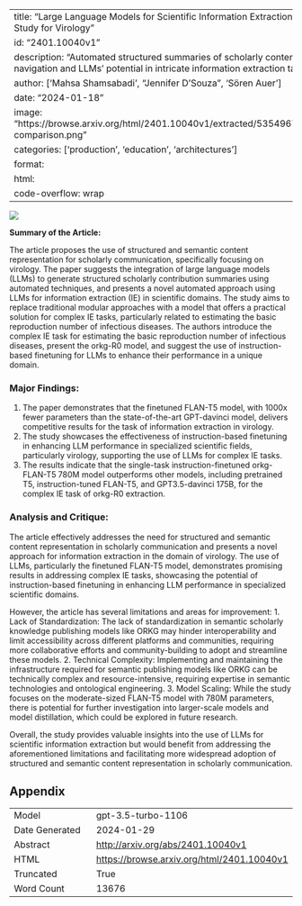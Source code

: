 
---
title: "Large Language Models for Scientific Information Extraction: An Empirical Study for Virology"
id: "2401.10040v1"
description: "Automated structured summaries of scholarly content aiding navigation and LLMs' potential in intricate information extraction tasks."
author: ['Mahsa Shamsabadi', "Jennifer D'Souza", 'Sören Auer']
date: "2024-01-18"
image: "https://browse.arxiv.org/html/2401.10040v1/extracted/5354967/images/orkg-comparison.png"
categories: ['production', 'education', 'architectures']
format:
  html:
    code-overflow: wrap
---

![](https://browse.arxiv.org/html/2401.10040v1/extracted/5354967/images/orkg-comparison.png)

**Summary of the Article:**

The article proposes the use of structured and semantic content representation for scholarly communication, specifically focusing on virology. The paper suggests the integration of large language models (LLMs) to generate structured scholarly contribution summaries using automated techniques, and presents a novel automated approach using LLMs for information extraction (IE) in scientific domains. The study aims to replace traditional modular approaches with a model that offers a practical solution for complex IE tasks, particularly related to estimating the basic reproduction number of infectious diseases. The authors introduce the complex IE task for estimating the basic reproduction number of infectious diseases, present the orkg-R0 model, and suggest the use of instruction-based finetuning for LLMs to enhance their performance in a unique domain.

### Major Findings:
1. The paper demonstrates that the finetuned FLAN-T5 model, with 1000x fewer parameters than the state-of-the-art GPT-davinci model, delivers competitive results for the task of information extraction in virology.
2. The study showcases the effectiveness of instruction-based finetuning in enhancing LLM performance in specialized scientific fields, particularly virology, supporting the use of LLMs for complex IE tasks.
3. The results indicate that the single-task instruction-finetuned orkg-FLAN-T5 780M model outperforms other models, including pretrained T5, instruction-tuned FLAN-T5, and GPT3.5-davinci 175B, for the complex IE task of orkg-R0 extraction.

### Analysis and Critique:

The article effectively addresses the need for structured and semantic content representation in scholarly communication and presents a novel approach for information extraction in the domain of virology. The use of LLMs, particularly the finetuned FLAN-T5 model, demonstrates promising results in addressing complex IE tasks, showcasing the potential of instruction-based finetuning in enhancing LLM performance in specialized scientific domains.

However, the article has several limitations and areas for improvement:
1. Lack of Standardization: The lack of standardization in semantic scholarly knowledge publishing models like ORKG may hinder interoperability and limit accessibility across different platforms and communities, requiring more collaborative efforts and community-building to adopt and streamline these models.
2. Technical Complexity: Implementing and maintaining the infrastructure required for semantic publishing models like ORKG can be technically complex and resource-intensive, requiring expertise in semantic technologies and ontological engineering.
3. Model Scaling: While the study focuses on the moderate-sized FLAN-T5 model with 780M parameters, there is potential for further investigation into larger-scale models and model distillation, which could be explored in future research. 

Overall, the study provides valuable insights into the use of LLMs for scientific information extraction but would benefit from addressing the aforementioned limitations and facilitating more widespread adoption of structured and semantic content representation in scholarly communication.

## Appendix

|          |          |
|----------|----------|
| Model     | gpt-3.5-turbo-1106       |
| Date Generated     | 2024-01-29       |
| Abstract | [http://arxiv.org/abs/2401.10040v1](http://arxiv.org/abs/2401.10040v1)        |
| HTML     | [https://browse.arxiv.org/html/2401.10040v1](https://browse.arxiv.org/html/2401.10040v1)       |
| Truncated       | True       |
| Word Count       | 13676       |
